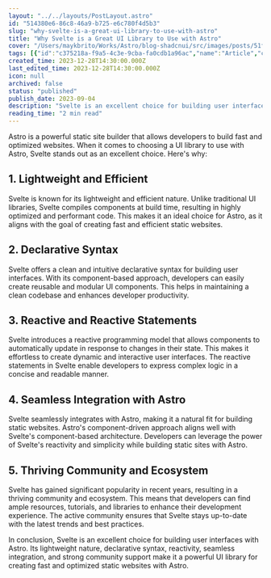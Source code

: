 ```yaml
---
layout: "../../layouts/PostLayout.astro"
id: "514380e6-86c8-46a9-b725-e6c780f4d5b3"
slug: "why-svelte-is-a-great-ui-library-to-use-with-astro"
title: "Why Svelte is a Great UI Library to Use with Astro"
cover: "/Users/maykbrito/Works/Astro/blog-shadcnui/src/images/posts/51fac44ab94a79ca7bf1ad2053e1faefd877b0bea1d145d210791dad73b7e8b9-cover.jpg"
tags: [{"id":"c375218a-f9a5-4c3e-9cba-fa0cdb1a96ac","name":"Article","color":"pink"},{"id":"4cde291b-ecb5-423e-be06-f0c133aeed53","name":"Tutorial","color":"brown"}]
created_time: 2023-12-28T14:30:00.000Z
last_edited_time: 2023-12-28T14:30:00.000Z
icon: null
archived: false
status: "published"
publish_date: 2023-09-04
description: "Svelte is an excellent choice for building user interfaces with Astro. Its lightweight nature, declarative syntax, reactivity, seamless integration, and strong community support make it a powerful UI library for creating fast and optimized static websites with Astro."
reading_time: "2 min read"
---
```


<div class="blog-content">

Astro is a powerful static site builder that allows developers to build fast and optimized websites. When it comes to choosing a UI library to use with Astro, Svelte stands out as an excellent choice. Here's why:


## 1. Lightweight and Efficient


Svelte is known for its lightweight and efficient nature. Unlike traditional UI libraries, Svelte compiles components at build time, resulting in highly optimized and performant code. This makes it an ideal choice for Astro, as it aligns with the goal of creating fast and efficient static websites.


## 2. Declarative Syntax


Svelte offers a clean and intuitive declarative syntax for building user interfaces. With its component-based approach, developers can easily create reusable and modular UI components. This helps in maintaining a clean codebase and enhances developer productivity.


## 3. Reactive and Reactive Statements


Svelte introduces a reactive programming model that allows components to automatically update in response to changes in their state. This makes it effortless to create dynamic and interactive user interfaces. The reactive statements in Svelte enable developers to express complex logic in a concise and readable manner.


## 4. Seamless Integration with Astro


Svelte seamlessly integrates with Astro, making it a natural fit for building static websites. Astro's component-driven approach aligns well with Svelte's component-based architecture. Developers can leverage the power of Svelte's reactivity and simplicity while building static sites with Astro.


## 5. Thriving Community and Ecosystem


Svelte has gained significant popularity in recent years, resulting in a thriving community and ecosystem. This means that developers can find ample resources, tutorials, and libraries to enhance their development experience. The active community ensures that Svelte stays up-to-date with the latest trends and best practices.


In conclusion, Svelte is an excellent choice for building user interfaces with Astro. Its lightweight nature, declarative syntax, reactivity, seamless integration, and strong community support make it a powerful UI library for creating fast and optimized static websites with Astro.


</div>
